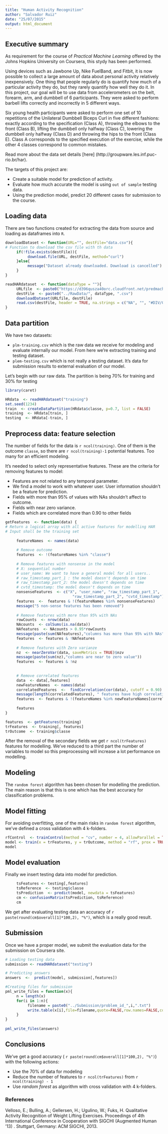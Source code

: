 ```yaml
---
title: "Human Activity Recognition"
author: "Salvador Ruiz"
date: "25/07/2015"
output: html_document
---
```


## Executive summary 

As requirement for the course of *Practical Machine Learning* offered by the Johns Hopkins University on Coursera, this stydy 
has been performed.

Using devices such as Jawbone Up, Nike FuelBand, and Fitbit, it is now possible to collect a large amount of data about personal activity relatively inexpensively. One thing that people regularly do is quantify how much of a particular activity they do, but they rarely quantify how well they do it. In this project, our goal will be to use data from accelerometers on the belt, forearm, arm, and dumbbell of 6 participants. They were asked to perform barbell lifts correctly and incorrectly in 5 different ways.

Six young health participants were asked to perform one set of 10 repetitions of the Unilateral Dumbbell Biceps Curl in five different fashions: exactly according to the specification (Class A), throwing the elbows to the front (Class B), lifting the dumbbell only halfway (Class C), lowering the dumbbell only halfway (Class D) and throwing the hips to the front (Class E). Class A corresponds to the specified execution of the exercise, while the other 4 classes correspond to common mistakes.

Read more about the data set details [here] (http://groupware.les.inf.puc-rio.br/har).

The targets of this project are:

* Create a suitable model for prediction of activity.
* Evaluate how much accurate the model is using `out of sample` testing data.
* Using the prediction model, predict 20 different cases for submission to the course.

## Loading data

There are two functions created for extracting the data from source and loading as dataframes into `R`. 

```r

downloadDataset <- function(URL="", destFile="data.csv"){
# Function to download the csv file with th data
     if(!file.exists(destFile)){
          download.file(URL, destFile, method="curl")
     }else{
          message("Dataset already downloaded. Download is cancelled")
     }
}

readHARdataset  <- function(dataType = ""){
     URLfile  <- paste0("https://d396qusza40orc.cloudfront.net/predmachlearn/pml-", dataType, ".csv")
     destFile  <- paste0("../RawData/", dataType, ".csv")
     downloadDataset(URLfile, destFile)
     read.csv(destFile, header = TRUE, na.strings = c("NA", "", "#DIV/0!"))
}

```


## Data partition

We have two datasets:

* `plm-training.csv` which is the raw data we receive for modeling and evaluate internally our model. From here we're extracting training and testing dataset.
* `plem-testing.csv` which is not really a testing dataset. It's data for submission results to external evaluation of our model. 

Let's begin with our raw data. The partition is being 70% for training and 30% for testing

```r
library(caret)

HRdata  <- readHARdataset("training")
set.seed(1234)
train  <- createDataPartition(HRdata$classe, p=0.7, list = FALSE)
training  <- HRdata[train, ]
testing  <- HRdata[-train, ]
```

## Preprocess data: feature selection

The number of fields for the data is `r ncol(training)`. One of them is the outcome `classe`, so there are `r ncol(training)-1` potential features. Too many for an efficient modeling.

It's needed to select only representative features. These are the criteria for removing features to model:

* Features are not related to any temporal parameter.
* We find a model to work with whatever user. User information shouldn't be a feature for prediction.
* Fields with more than 95% of values with NAs shouldn't affect to outcome.
* Fields with near zero variance.
* Fields which are correlated more than 0.90 to other fields


```r
getFeatures  <- function(data) {
# Return a logical array with all active features for modelling HAR
# Input shall be the training set
     
     featureNames  <- names(data)
    
     # Remove outcome
     features  <- !(featureNames %in% "classe")
     
     # Remove features with nonsense in the model
     # X: sequential number
     # user_name: We want to have a general model for all users..
     # raw_timestamp_part_1 : the model doesn't depends on time
     # raw_timestamp_part_2: the model doesn't depends on time
     # cvtd_timestamp: the model doesn't depends on time
     nonsenseFeatures  <- c("X", "user_name", "raw_timestamp_part_1",
                              "raw_timestamp_part_2", "cvtd_timestamp")
     features  <-  features & !(featureNames %in% nonsenseFeatures)
     message("5 non-sense features has been removed")
     
     # Remove features with more than 95% with NAs
     rowCounts  <- nrow(data)
     NAcounts  <- colSums(is.na(data))
     NAfeatures  <- NAcounts > 0.95*rowCounts
     message(paste(sum(NAfeatures),"columns has more than 95% with NAs"))
     features  <- features & !NAfeatures
     
     # Remove features with Zero varianze
     nz  <- nearZeroVar(data, saveMetrics = TRUE)$nzv
     message(paste(sum(nz),"columns are near to zero value"))
     features  <- features & !nz
     
    
     # Remove correlated features 
     data  <- data[,features]
     newFeatureNames  <- names(data)
     correlatedFeatures  <-  findCorrelation(cor(data), cutoff = 0.90)
     message(length(correlatedFeatures), " features have high correlation to others")
     features  <- features & !(featureNames %in% newFeatureNames[correlatedFeatures])
     
     features
}
```

```r
features  <- getFeatures(training)
trFeatures  <- training[, features]
trOutcome  <- training$classe
```

After the removal of the secondary fields we get `r ncol(trFeatures)` features for modelling. We've reduced to a third part the number of variables to model so this preprocessing will increase a lot performance on modelling.

## Modeling

The `random forest` algorithm has been chosen for modelling the prediction. The main reason is that this is one which has the best accuracy for classification problems. 

## Model fitting

For avoiding overfitting, one of the main risks in `random forest` algorithm, we've defined a cross validation with 4 k-folders.

```r

rfControl  <- trainControl(method = "cv", number = 4, allowParallel = TRUE)
model <- train(x = trFeatures, y = trOutcome, method = "rf", prox = TRUE, trControl = rfControl)
model

```


## Model evaluation

Finally we insert testing data into model for prediction.

```r
     tsFeatures <- testing[,features]
     tsReference  <- testing$classe
     tsPrediction  <- predict(model, newdata = tsFeatures)
     cm <- confusionMatrix(tsPrediction, tsReference)
     cm
``` 

We get after evaluating testing data an accuracy of `r paste(round(cm$overall[1]*100,2), "%")`, which is a really good result.

## Submission

Once we have a proper model, we submit the evaluation data for the submission on Coursera site.

```r
# Loading testing data
submission <- readHARdataset("testing")

# Predicting answers
answers  <-  predict(model, submission[,features])

#Creating files for submission
pml_write_files = function(x){
     n = length(x)
     for(i in 1:n){
          filename = paste0("../Submission/problem_id_",i,".txt")
          write.table(x[i],file=filename,quote=FALSE,row.names=FALSE,col.names=FALSE)
     }
}
 
pml_write_files(answers)     

```

## Conclusions

We've get a good accuracy ( `r paste(round(cm$overall[1]*100,2), "%")`) with the following actions:

* Use the 70% of data for modeling
* Reduce the number of features to `r ncol(trFeatures)` from `r ncol(training) - 1` 
* Use *random forest* as algorithm with cross validation with 4 k-folders.

### References

Velloso, E.; Bulling, A.; Gellersen, H.; Ugulino, W.; Fuks, H. Qualitative Activity Recognition of Weight Lifting Exercises. Proceedings of 4th International Conference in Cooperation with SIGCHI (Augmented Human '13) . Stuttgart, Germany: ACM SIGCHI, 2013.
